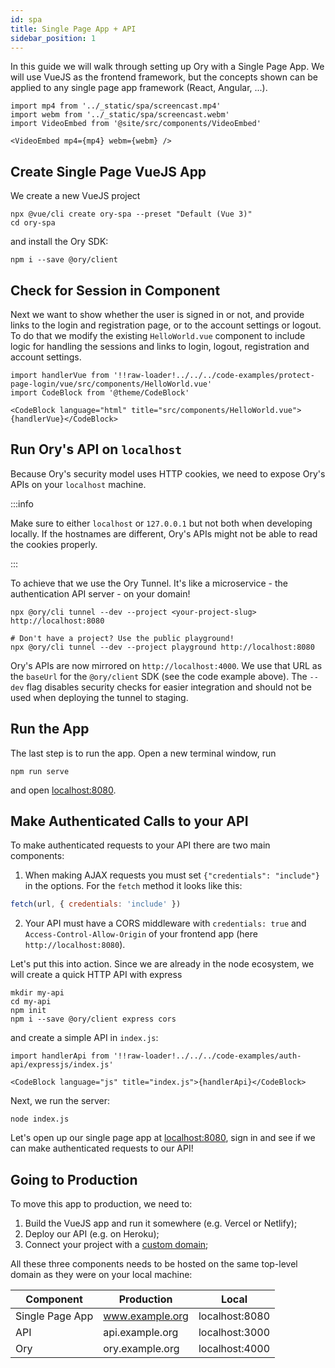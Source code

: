 ```yaml
---
id: spa
title: Single Page App + API
sidebar_position: 1
---
```


In this guide we will walk through setting up Ory with a Single Page App. We will use VueJS as the frontend framework, but the
concepts shown can be applied to any single page app framework (React, Angular, ...).

```mdx-code-block
import mp4 from '../_static/spa/screencast.mp4'
import webm from '../_static/spa/screencast.webm'
import VideoEmbed from '@site/src/components/VideoEmbed'

<VideoEmbed mp4={mp4} webm={webm} />
```

## Create Single Page VueJS App

We create a new VueJS project

```shell-session
npx @vue/cli create ory-spa --preset "Default (Vue 3)"
cd ory-spa
```

and install the Ory SDK:

```shell-session
npm i --save @ory/client
```

## Check for Session in Component

Next we want to show whether the user is signed in or not, and provide links to the login and registration page, or to the account
settings or logout. To do that we modify the existing `HelloWorld.vue` component to include logic for handling the sessions and
links to login, logout, registration and account settings.

```mdx-code-block
import handlerVue from '!!raw-loader!../../../code-examples/protect-page-login/vue/src/components/HelloWorld.vue'
import CodeBlock from '@theme/CodeBlock'

<CodeBlock language="html" title="src/components/HelloWorld.vue">{handlerVue}</CodeBlock>
```

## Run Ory's API on `localhost`

Because Ory's security model uses HTTP cookies, we need to expose Ory's APIs on your `localhost` machine.

:::info

Make sure to either `localhost` or `127.0.0.1` but not both when developing locally. If the hostnames are different, Ory's APIs
might not be able to read the cookies properly.

:::

To achieve that we use the Ory Tunnel. It's like a microservice - the authentication API server - on your domain!

```shell-session
npx @ory/cli tunnel --dev --project <your-project-slug> http://localhost:8080

# Don't have a project? Use the public playground!
npx @ory/cli tunnel --dev --project playground http://localhost:8080
```

Ory's APIs are now mirrored on `http://localhost:4000`. We use that URL as the `baseUrl` for the `@ory/client` SDK (see the code
example above). The `--dev` flag disables security checks for easier integration and should not be used when deploying the tunnel
to staging.

## Run the App

The last step is to run the app. Open a new terminal window, run

```
npm run serve
```

and open [localhost:8080](http://localhost:8080/).

## Make Authenticated Calls to your API

To make authenticated requests to your API there are two main components:

1. When making AJAX requests you must set `{"credentials": "include"}` in the options. For the `fetch` method it looks like this:

```js
fetch(url, { credentials: 'include' })
```

2. Your API must have a CORS middleware with `credentials: true` and `Access-Control-Allow-Origin` of your frontend app (here
   `http://localhost:8080`).

Let's put this into action. Since we are already in the node ecosystem, we will create a quick HTTP API with express

```shell-script
mkdir my-api
cd my-api
npm init
npm i --save @ory/client express cors
```

and create a simple API in `index.js`:

```mdx-code-block
import handlerApi from '!!raw-loader!../../../code-examples/auth-api/expressjs/index.js'

<CodeBlock language="js" title="index.js">{handlerApi}</CodeBlock>
```

Next, we run the server:

```shell-session
node index.js
```

Let's open up our single page app at [localhost:8080](http://localhost:8080/), sign in and see if we can make authenticated
requests to our API!

## Going to Production

To move this app to production, we need to:

1. Build the VueJS app and run it somewhere (e.g. Vercel or Netlify);
2. Deploy our API (e.g. on Heroku);
3. Connect your project with a [custom domain](../custom-domains.mdx);

All these three components needs to be hosted on the same top-level domain as they were on your local machine:

| Component       | Production      | Local          |
| --------------- | --------------- | -------------- |
| Single Page App | www.example.org | localhost:8080 |
| API             | api.example.org | localhost:3000 |
| Ory             | ory.example.org | localhost:4000 |
